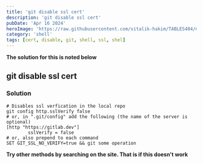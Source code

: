 ```yaml
---
title: 'git disable ssl cert'
description: 'git disable ssl cert'
pubDate: 'Apr 16 2024'
heroImage: 'https://raw.githubusercontent.com/vitalik-hakim/TABLES404/main/error_b/SHELL.jpg'
category: 'shell'
tags: [cert, disable, git, shell, ssl, shel]
---
```


**The solution for this is noted below**

## git disable ssl cert

### Solution

```shell
# Disables ssl verfication in the local repo
git config http.sslVerify false
# or, in ".git/config" add the following (the name of the server is optional)
[http "https://gitlab.dev"]
        sslVerify = false
# or, also prepend to each command
SET GIT_SSL_NO_VERIFY=true && git some operation
```

**Try other methods by searching on the site. That is if this doesn't work**
